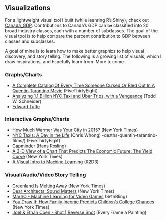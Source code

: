 ## Visualizations

For a lightweight visual tool I built (while leanring R's Shiny), check out [Canada_GDP](https://github.com/stevenwong15/Projects/tree/master/Visualizations/Canada_GDP). Contributions to Canada's GDP can be classified into 20 broad industry classes, each with a number of subclasses. The goal of the visual tool is to help compare the percent contribution to GDP between classes and subclasses.

A goal of mine is to learn how to make better graphics to help visual discovery, and story telling. The following is a growing list of visuals, which I draw inspirations, and hopefully learn from. More to come ...

### Graphs/Charts

* [A Complete Catalog Of Every Time Someone Cursed Or Bled Out In A Quentin Tarantino Movie](http://fivethirtyeight.com/features/complete-catalog-curses-deaths-quentin-tarantino-films/) (FiveThirtyEight)
* [Analyzing 1.1 Billion NYC Taxi and Uber Trips, with a Vengeance](http://toddwschneider.com/posts/analyzing-1-1-billion-nyc-taxi-and-uber-trips-with-a-vengeance/) (Todd W. Schneider)
* [Edward Tufte](http://www.edwardtufte.com/tufte/)

### Interactive Graphs/Charts

* [How Much Warmer Was Your City in 2015?](http://www.nytimes.com/interactive/2016/02/19/us/2015-year-in-weather-temperature-precipitation.html#palo-alto_ca) (New York Times)
* [NYC Taxis: A Day in the Life](http://nyctaxi.herokuapp.com/) (Chris Whong)
-deaths-quentin-tarantino-films/) (FiveThirtyEight)
* [Gapminder](https://www.ted.com/talks/hans_rosling_shows_the_best_stats_you_ve_ever_seen?language=en) (Hans Rosling)
* [A 3-D View of a Chart That Predicts The Economic Future: The Yield Curve](http://www.nytimes.com/interactive/2015/03/19/upshot/3d-yield-curve-economic-growth.html?action=click&contentCollection=The%20Upshot&region=Footer&module=WhatsNext&version=WhatsNext&contentID=WhatsNext&moduleDetail=undefined&pgtype=Multimedia) (New York Times)
* [A Visual Intro to Machine Learning](http://www.r2d3.us/visual-intro-to-machine-learning-part-1/) (R2D3)

### Visual/Audio/Video Story Telling

* [Greenland Is Melting Away](http://www.nytimes.com/interactive/2015/10/27/world/greenland-is-melting-away.html) (New York Times)
* [Dear Architects: Sound Matters](http://www.nytimes.com/interactive/2015/12/29/arts/design/sound-architecture.html) (New York Times)
* [MarI/O - Machine Learning for Video Games](https://www.youtube.com/watch?v=qv6UVOQ0F44) (SethBling)
* [You Draw It: How Family Income Predicts Children’s College Chances](http://www.nytimes.com/interactive/2015/05/28/upshot/you-draw-it-how-family-income-affects-childrens-college-chances.html) (New York Times)
* [Joel & Ethan Coen - Shot | Reverse Shot](https://www.youtube.com/watch?v=5UE3jz_O_EM) (Every Frame a Painting)
